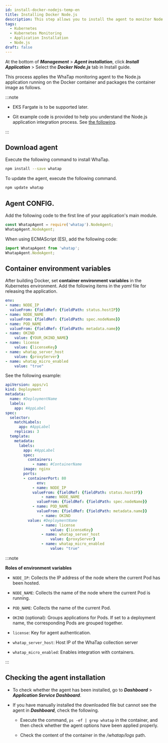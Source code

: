 ```yaml
---
id: install-docker-nodejs-temp-en
title: Installing Docker Node.js
description: This step allows you to install the agent to monitor Node.js applications in the container.
tags:
  - Kubernetes
  - Kubernetes Monitoring
  - Application Installation
  - Node.js
draft: false
---
```



At the bottom of ***Management*** > ***Agent installation***, click ***Install Application*** > Select the ***Docker Node.js*** tab in Install guide.

This process applies the WhaTap monitoring agent to the Node.js application running on the Docker container and packages the container image as follows. 

:::note 

-   EKS Fargate is to be supported later. 

-   Git example code is provided to help you understand the Node.js application integration process. See [the following](https://github.com/whatap/kuber-apm-boilerplate/tree/main/nodejs/express).

:::

## Download agent

Execute the following command to install WhaTap.

```bash
npm install --save whatap
```

To update the agent, execute the following command.

```bash
npm update whatap
```

## Agent CONFIG.

Add the following code to the first line of your application's main module.

```javascript title='Example' 
const WhatapAgent = require('whatap').NodeAgent;
WhatapAgent.NodeAgent;
```

When using ECMAScript (ES), add the following code:

```javascript
import WhatapAgent from 'whatap';
WhatapAgent.NodeAgent;
```

## Container environment variables

After building Docker, set **container environment variables** in the Kubernetes environment. Add the following items in the *yaml* file for releasing the application. 

```yaml
env:
- name: NODE_IP
  valueFrom: {fieldRef: {fieldPath: status.hostIP}}
- name: NODE_NAME
  valueFrom: {fieldRef: {fieldPath: spec.nodeName}}
- name: POD_NAME
  valueFrom: {fieldRef: {fieldPath: metadata.name}}
- name: OKIND
	value: {YOUR_OKIND_NAME}
- name: license
	value: {licenseKey}
- name: whatap_server_host
	value: {proxyServer}
- name: whatap_micro_enabled
	value: "true"
```

See the following example:

```yaml
apiVersion: apps/v1
kind: Deployment
metadata:
  name: #DeploymentName
  labels:
    app: #AppLabel
spec:
  selector:
    matchLabels:
      app: #AppLabel
	replicas: 3
  template:
    metadata:
      labels:
        app: #AppLabel
		spec:
		  containers:
			- name: #ContainerName
        image: nginx
        ports:
        - containerPort: 80
			  env:
		    - name: NODE_IP
	        valueFrom: {fieldRef: {fieldPath: status.hostIP}}
				- name: NODE_NAME
		      valueFrom: {fieldRef: {fieldPath: spec.nodeName}}
		    - name: POD_NAME
		      valueFrom: {fieldRef: {fieldPath: metadata.name}}
				- name: OKIND
          value: #DeploymentName
				- name: license
					value: {licenseKey}
				- name: whatap_server_host
					value: {proxyServer}
				- name: whatap_micro_enabled
					value: "true"
```

:::note

**Roles of environment variables**

-   `NODE_IP`: Collects the IP address of the node where the current Pod has been hosted.

-   `NODE_NAME`: Collects the name of the node where the current Pod is running.

-   `POD_NAME`: Collects the name of the current Pod.

-   `OKIND` (optional): Groups applications for Pods. If set to a deployment name, the corresponding Pods are grouped together.

-   `license`: Key for agent authentication.

-   `whatap_server_host`: Host IP of the WhaTap collection server

-   `whatap_micro_enabled`: Enables integration with containers.

:::

## Checking the agent installation

-   To check whether the agent has been installed, go to ***Dashboard*** > ***Application Service Dashboard***.

-   If you have manually installed the downloaded file but cannot see the agent in ***Dashboard***, check the following.

    -   Execute the command, `ps -ef | grep whatap` in the container, and then check whether the agent options have been applied properly.

    -   Check the content of the container in the */whatap/logs* path. 